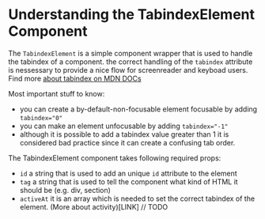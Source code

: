 <Meta title="Components/Activity/TabindexElement"  />


# Understanding the TabindexElement Component

The `TabindexElement` is a simple component wrapper that is used to handle the tabindex of a component.
the correct handling of the `tabindex` attribute is nessessary to provide a nice flow for screenreader and keyboad users. Find more [about tabindex on MDN DOCs](https://developer.mozilla.org/en-US/docs/Web/HTML/Global_attributes/tabindex)

Most important stuff to know:
- you can create a by-default-non-focusable element focusable by adding `tabindex="0"`
- you can make an element unfocusable by adding `tabindex="-1"`
- although it is possible to add a tabindex value greater than 1 it is considered bad practice since it can create a confusing tab order.

The TabindexElement component takes following required props:
- `id` a string that is used to add an unique `id` attribute to the element 
- `tag` a string that is used to tell the component what kind of HTML it should be (e.g. div, section)
- `activeAt` it is an array which is needed to set the correct tabindex of the element. (More about activity)[LINK] // TODO